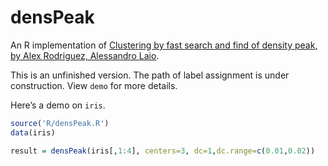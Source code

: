 densPeak
========

An R implementation of [Clustering by fast search and find of density peak, by Alex Rodriguez, Alessandro Laio](http://www.sciencemag.org/content/344/6191/1492.abstract).

This is an unfinished version. The path of label assignment is under construction. View `demo` for more details.

Here's a demo on `iris`.

```r
source('R/densPeak.R')
data(iris)

result = densPeak(iris[,1:4], centers=3, dc=1,dc.range=c(0.01,0.02))
```

